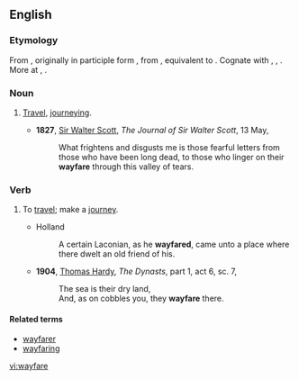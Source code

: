 ==English==

===Etymology===
From {{etyl|enm|en}} {{m|enm|weyfaren}}, originally in participle form {{m|enm|weyfarand}}, from {{etyl|ang|en}} {{m|ang|weġfarende||wayfaring}}, equivalent to {{compound|way|faring|lang=en}}. Cognate with {{etyl|da|-}} {{m|da|vejfarende||wayfaring}}, {{etyl|sv|-}} {{m|sv|vägfarande|}}, {{etyl|is|-}} {{m|is|vegfarandi||wayfaring}}. More at {{l|en|way}}, {{l|en|fare}}.

===Noun===
{{en-noun|-}}

# {{label|en|archaic}} [[travel|Travel]], [[journeying]].
#* '''1827''', [[w:Sir_Walter_Scott|Sir Walter Scott]], ''The Journal of Sir Walter Scott'', 13 May,
#*: What frightens and disgusts me is those fearful letters from those who have been long dead, to those who linger on their '''wayfare''' through this valley of tears.

===Verb===
{{en-verb|wayfares|wayfaring|wayfore|past2=wayfared|wayfaren|past_ptc2=wayfared}}

# {{label|en|intransitive|archaic}} To [[travel]]; make a [[journey]].
#* Holland
#*: A certain Laconian, as he '''wayfared''', came unto a place where there dwelt an old friend of his.
#* '''1904''', [[w:Thomas_Hardy|Thomas Hardy]], ''The Dynasts'', part 1, act 6, sc. 7,
#*: The sea is their dry land,
#*: And, as on cobbles you, they '''wayfare''' there.

====Related terms====
* [[wayfarer]]
* [[wayfaring]]

[[vi:wayfare]]
